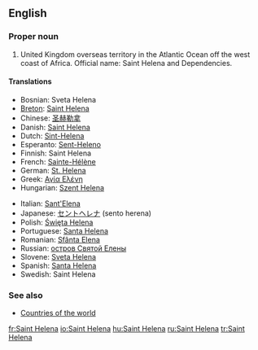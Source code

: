 ==English==

===Proper noun===
{{en-proper noun}}

# United Kingdom overseas territory in the Atlantic Ocean off the west coast of Africa. Official name: Saint Helena and Dependencies.

====Translations====
{{trans-top|United Kingdom overseas territory in the Atlantic Ocean}}
*Bosnian: Sveta Helena {{f}}
*[[Breton]]: [[Saint Helena]]
*Chinese: [[圣赫勒拿]]
*Danish: [[Saint Helena]]
*Dutch: [[Sint-Helena]]
*Esperanto: [[Sent-Heleno]]
*Finnish: Saint Helena
*French: [[Sainte-Hélène]] {{f}}
*German: [[St. Helena]]
*Greek: [[Αγία Ελένη]] {{f}}
*Hungarian: [[Szent Helena]]
{{trans-mid}}
*Italian: [[Sant'Elena]]
*Japanese: [[セントヘレナ]] (sento herena)
*Polish: [[Święta Helena]]
*Portuguese: [[Santa Helena]] {{f}}
*Romanian: [[Sfânta Elena]] {{f}}
*Russian: [[остров Святой Елены]]
*Slovene: [[Sveta Helena]] {{f}}
*Spanish: [[Santa Helena]] {{f}}
*Swedish: Saint Helena
{{trans-bottom}}

===See also===
* [[Appendix:Countries of the world|Countries of the world]]

[[fr:Saint Helena]]
[[io:Saint Helena]]
[[hu:Saint Helena]]
[[ru:Saint Helena]]
[[tr:Saint Helena]]